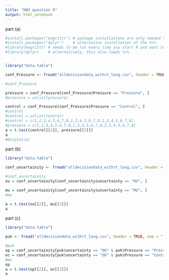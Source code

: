 ---
title: "HW3 question 9"
output: html_notebook
---

part (a)

```{r}
#install.packages("magrittr") # package installations are only needed the first time you use it
#install.packages("dplyr")    # alternative installation of the %>%
#library(magrittr) # needs to be run every time you start R and want to use %>%
#library(dplyr)    # alternatively, this also loads %>%


library("data.table")

conf_Pressure <- fread("alldecisiondata_withrt_long.csv", header = TRUE, sep = ",",select = c("Pressure", "conf"))

#conf_Pressure

pressure = conf_Pressure[conf_Pressure$Pressure == "Pressure", ]
#pressure = unlist(pressure)

control = conf_Pressure[conf_Pressure$Pressure == "Control", ]
#control
#control = unlist(control)
#control = c(1,2,3,4,5,6,7,8,2,3,4,5,6,7,8,2,3,4,5,6,7,8)
#pressure = c(1,2,3,4,5,6,7,8,2,3,4,5,6,7,8,2,3,4,5,6,7,8)
a = t.test(control[[2]], pressure[[2]])
a
#barplot(a)
```

part (b)

```{r}
library("data.table")

conf_uncertainity <- fread("alldecisiondata_withrt_long.csv", header = TRUE, sep = ",",select = c("uncertainty", "conf"))

#conf_uncertainity
ou = conf_uncertainity[conf_uncertainity$uncertainty == "OU", ]

mu = conf_uncertainity[conf_uncertainity$uncertainty == "MU", ]
#mu

a = t.test(ou[[2]], mu[[2]])
a
```

part (c)

```{r}

library("data.table")

puk <- fread("alldecisiondata_withrt_long.csv", header = TRUE, sep = ",",select = c("Pressure","uncertainty", "correct"))

#puk
op = conf_uncertainity[puk$uncertainty == "OU" & puk$Pressure == "Pressure", ]
oc = conf_uncertainity[puk$uncertainty == "OU" & puk$Pressure == "Control", ]
#mu
op
a = t.test(op[[2]], oc[[2]])
a
```

